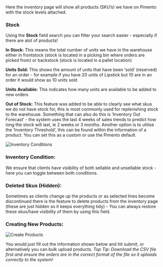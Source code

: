 Here the inventory page will show all products (SKU’s) we have on Pimento with the stock levels attached.

### Stock

Using the **Stock** field search you can filter your search easier - especially if there are alot of products!

**In Stock:** This means the total number of units we have in the warehouse either in frontstock (stock is located in a picking bin where orders are picked from) or backstock (stock is located in a pallet location)

**Units Sold:** This shows the amount of units that have been ‘sold’ (reserved) for an order - for example if you have 20 units of Lipstick but 10 are in an order it would show as 10 units sold

**Units Available:** This indicates how many units are available to be added to new orders

**Out of Stock:** This feature was added to be able to clearly see what skus we do not have stock for, this is most commonly used for replenishing stock to the warehouse. Something that can also do this is ‘Inventory Out Forecast’ - the system uses the last 4 weeks of sales trends to predict how long the stock will last, ie 2 weeks or 3 months. Another option is to utilise the ‘Inventory Threshold’, this can be found within the information of a product. You can set this as a custom or use the Pimento default.

<img src="/images/inventory-1.png" alt="Inventory Conditions" />

### Inventory Condition:

We ensure that clients have visibility of both sellable and unsellable stock - here you can toggle between both conditions.

### Deleted Skus (Hidden):

Sometimes as clients change up the products or as selected lines become discontinued there is the feature to delete products from the inventory page (these are just hidden so it keeps everything tidy) - You can always restore these skus/have visibility of them by using this field.

### Creating New Products:

<img src="/images/inventory-2.png" alt="Create Products" />

You would just fill out the information shown below and hit submit, or alternatively you can bulk upload products. _Top Tip: Download the CSV file first and ensure the orders are in the correct format of the file so it uploads correctly to the system!_
